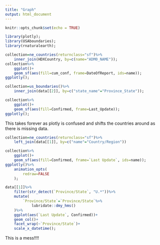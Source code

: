 ```yaml
---
title: "Graph"
output: html_document
---
```


```r
knitr::opts_chunk$set(echo = TRUE)
```

```r
library(plotly);
library(USAboundaries);
library(rnaturalearth);
```

```r
collection=ne_countries(returnclass="sf")%>%
	inner_join(HDXCountry, by=c(name="ADM0_NAME"));
collection%>%
	ggplot()+
	geom_sf(aes(fill=cum_conf, frame=DateOfReport, ids=name));
ggplotly();
```


```r
collection=us_boundaries()%>%
	inner_join(data[[2]], by=c("state_name"="Province_State"));

collection%>%
	ggplot()+
	geom_sf(aes(fill=Confirmed, frame=Last_Update));
ggplotly();
```

This takes forever as plotly is confused and shifts the countries around as there is missing data.
```r
collection=ne_countries(returnclass="sf")%>%
	left_join(data[[1]], by=c("name"="Country/Region"))

collection%>%
	ggplot()+
	geom_sf(aes(fill=Confirmed, frame=`Last Update`, ids=name));
ggplotly()%>%
	animation_opts(
		redraw=FALSE
	);
```

```r
data[[1]]%>%
	filter(str_detect(`Province/State`, "U.*"))%>%
	mutate(
		`Province/State`=`Province/State`%>%
			lubridate::dmy_hms()
	)%>%
	ggplot(aes(`Last Update`, Confirmed))+
	geom_col()+
	facet_wrap(~`Province/State`)+
	scale_x_datetime();
```

This is a mess!!!!